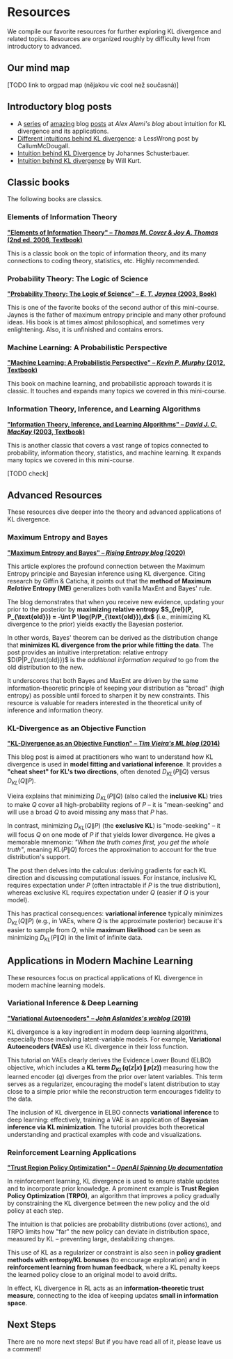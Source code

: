 # Resources <a id="resources"></a>

We compile our favorite resources for further exploring KL divergence and related topics. Resources are organized roughly by difficulty level from introductory to advanced.

## Our mind map


[TODO link to orgpad map (nějakou víc cool než současná)]


## Introductory blog posts <a id="introductory-resources"></a>

- A [series](https://blog.alexalemi.com/kl.html) of [amazing](https://blog.alexalemi.com/kl-is-all-you-need.html) blog [posts]((https://blog.alexalemi.com/diffusion.html)) at _Alex Alemi's blog_ about intuition for KL divergence and its applications. 
- [Different intuitions behind KL divergence](https://www.lesswrong.com/posts/no5jDTut5Byjqb4j5/six-and-a-half-intuitions-for-kl-divergence): a LessWrong post by CallumMcDougall. 
- [Intuition behind KL Divergence](https://johfischer.com/2021/12/31/intuitive-explanation-of-the-kullback-leibler-divergence/) by Johannes Schusterbauer. 
- [Intuition behind KL divergence](https://www.countbayesie.com/blog/2017/5/9/kullback-leibler-divergence-explained) by Will Kurt. 


## Classic books <a id="intermediate-resources"></a>

The following books are classics.

### Elements of Information Theory <a id="elements-information-theory"></a>

[**"Elements of Information Theory" – _Thomas M. Cover & Joy A. Thomas_ (2nd ed. 2006, Textbook)**](https://www.wiley.com/en-us/Elements+of+Information+Theory%2C+2nd+Edition-p-9780471241959)

This is a classic book on the topic of information theory, and its many connections to coding theory, statistics, etc. Highly recommended.

### Probability Theory: The Logic of Science <a id="probability-theory-science"></a>

[**"Probability Theory: The Logic of Science" – _E. T. Jaynes_ (2003, Book)**](https://bayes.wustl.edu/etj/prob/book.pdf)

This is one of the favorite books of the second author of this mini-course. Jaynes is the father of maximum entropy principle and many other profound ideas. His book is at times almost philosophical, and sometimes very enlightening. Also, it is unfinished and contains errors.

### Machine Learning: A Probabilistic Perspective <a id="machine-learning-probabilistic"></a>

[**"Machine Learning: A Probabilistic Perspective" – _Kevin P. Murphy_ (2012, Textbook)**](https://probml.github.io/pml-book/book0.html)

This book on machine learning, and probabilistic approach towards it is classic. It touches and expands many topics we covered in this mini-course.

### Information Theory, Inference, and Learning Algorithms <a id="information-theory-inference"></a>

[**"Information Theory, Inference, and Learning Algorithms" – _David J. C. MacKay_ (2003, Textbook)**](https://www.inference.org.uk/itprnn/book.html)

This is another classic that covers a vast range of topics connected to probability, information theory, statistics, and machine learning. It expands many topics we covered in this mini-course.

[TODO check]

## Advanced Resources <a id="advanced-resources"></a>

These resources dive deeper into the theory and advanced applications of KL divergence.

### Maximum Entropy and Bayes <a id="maximum-entropy-bayes"></a>

[**"Maximum Entropy and Bayes" – _Rising Entropy blog_ (2020)**](https://risingentropy.com/maximum-entropy-and-bayes/)

This article explores the profound connection between the Maximum Entropy principle and Bayesian inference using KL divergence. Citing research by Giffin & Caticha, it points out that the **method of Maximum _Relative_ Entropy (ME)** generalizes both vanilla MaxEnt and Bayes' rule.

The blog demonstrates that when you receive new evidence, updating your prior to the posterior by **maximizing relative entropy $S_{rel}(P, P_\{\text{old}}) = -\int P \log(P/P_\{\text{old}})\,dx$** (i.e., minimizing KL divergence to the prior) yields exactly the Bayesian posterior.

In other words, Bayes' theorem can be derived as the distribution change that **minimizes KL divergence from the prior while fitting the data**. The post provides an intuitive interpretation: relative entropy $D(P\|P_\{\text{old}})$ is the _additional information required_ to go from the old distribution to the new.

It underscores that both Bayes and MaxEnt are driven by the same information-theoretic principle of keeping your distribution as "broad" (high entropy) as possible until forced to sharpen it by new constraints. This resource is valuable for readers interested in the theoretical unity of inference and information theory.

### KL-Divergence as an Objective Function <a id="kl-objective-function"></a>

[**"KL-Divergence as an Objective Function" – _Tim Vieira's ML blog_ (2014)**](https://timvieira.github.io/blog/post/2014/10/06/kl-divergence-as-an-objective-function/)

This blog post is aimed at practitioners who want to understand how KL divergence is used in **model fitting and variational inference**. It provides a **"cheat sheet" for KL's two directions**, often denoted $D_{KL}(P\|Q)$ versus $D_{KL}(Q\|P)$.

Vieira explains that minimizing $D_{KL}(P\|Q)$ (also called the **inclusive KL**) tries to make $Q$ cover all high-probability regions of $P$ – it is "mean-seeking" and will use a broad $Q$ to avoid missing any mass that $P$ has.

In contrast, minimizing $D_{KL}(Q\|P)$ (the **exclusive KL**) is "mode-seeking" – it will focus $Q$ on one mode of $P$ if that yields lower divergence. He gives a memorable mnemonic: _"When the truth comes first, you get the whole truth"_, meaning $KL(P\|Q)$ forces the approximation to account for the true distribution's support.

The post then delves into the calculus: deriving gradients for each KL direction and discussing computational issues. For instance, inclusive KL requires expectation under $P$ (often intractable if $P$ is the true distribution), whereas exclusive KL requires expectation under $Q$ (easier if $Q$ is your model).

This has practical consequences: **variational inference** typically minimizes $D_{KL}(Q\|P)$ (e.g., in VAEs, where $Q$ is the approximate posterior) because it's easier to sample from $Q$, while **maximum likelihood** can be seen as minimizing $D_{KL}(P\|Q)$ in the limit of infinite data.

## Applications in Modern Machine Learning <a id="applications-ml"></a>

These resources focus on practical applications of KL divergence in modern machine learning models.

### Variational Inference & Deep Learning <a id="variational-inference"></a>

[**"Variational Autoencoders" – _John Aslanides's weblog_ (2019)**](https://aslanides.io/blog/vae)

KL divergence is a key ingredient in modern deep learning algorithms, especially those involving latent-variable models. For example, **Variational Autoencoders (VAEs)** use KL divergence in their loss function.

This tutorial on VAEs clearly derives the Evidence Lower Bound (ELBO) objective, which includes a **KL term $D_{KL}(q(z|x)\,\|\,p(z))$** measuring how the learned encoder ($q$) diverges from the prior over latent variables. This term serves as a regularizer, encouraging the model's latent distribution to stay close to a simple prior while the reconstruction term encourages fidelity to the data.

The inclusion of KL divergence in ELBO connects **variational inference** to deep learning: effectively, training a VAE is an application of **Bayesian inference via KL minimization**. The tutorial provides both theoretical understanding and practical examples with code and visualizations.

### Reinforcement Learning Applications <a id="reinforcement-learning"></a>

[**"Trust Region Policy Optimization" – _OpenAI Spinning Up documentation_**](https://spinningup.openai.com/en/latest/algorithms/trpo.html)

In reinforcement learning, KL divergence is used to ensure stable updates and to incorporate prior knowledge. A prominent example is **Trust Region Policy Optimization (TRPO)**, an algorithm that improves a policy gradually by constraining the KL divergence between the new policy and the old policy at each step.

The intuition is that policies are probability distributions (over actions), and TRPO limits how "far" the new policy can deviate in distribution space, measured by KL – preventing large, destabilizing changes.

This use of KL as a regularizer or constraint is also seen in **policy gradient methods with entropy/KL bonuses** (to encourage exploration) and in **reinforcement learning from human feedback**, where a KL penalty keeps the learned policy close to an original model to avoid drifts.

In effect, KL divergence in RL acts as an **information-theoretic trust measure**, connecting to the idea of keeping updates **small in information space**.

## Next Steps <a id="next-steps"></a>

There are no more next steps! But if you have read all of it, please leave us a comment!
